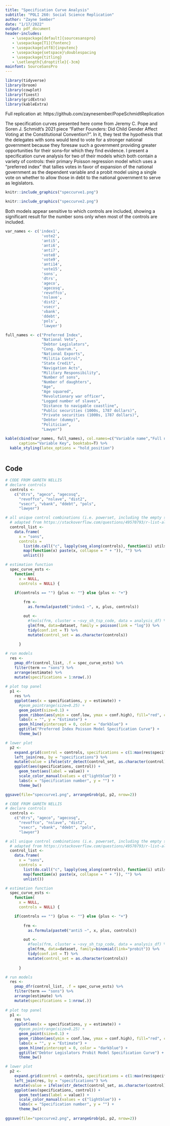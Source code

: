 ```yaml
---
title: "Specification Curve Analysis"
subtitle: "POLI 260: Social Science Replication"
author: "Zayne Sember"
date: "1/17/2022"
output: pdf_document
header-includes:
   - \usepackage[default]{sourcesanspro}
   - \usepackage[T1]{fontenc}
   - \usepackage[utf8]{inputenc}
   - \usepackage{setspace}\doublespacing
   - \usepackage{titling}
   - \setlength{\droptitle}{-3cm} 
mainfont: SourceSansPro
---
```


```r
library(tidyverse)
library(broom)
library(cowplot)
library(fixest)
library(gridExtra)
library(kableExtra)
```
Full replication at: https://github.com/zaynesember/PopeSchmidtReplication

The specification curves presented here come from Jeremy C. Pope and Soren J. Schmidt's 2021 piece "Father Founders: Did Child Gender Affect Voting at the Constitutional Convention?". In it, they test the hypothesis that the delegates with sons would tend to vote for a stronger national government because they foresaw such a government providing greater opportunities for their sons--for which they find evidence. I present a specification curve analysis for two of their models which both contain a variety of controls: their primary Poisson regression model which uses a "preferred index" that tallies votes in favor of expansion of the national government as the dependent variable and a probit model using a single vote on whether to allow those in debt to the national government to serve as legislators.

```r
knitr::include_graphics("speccurve1.png")
```

```r
knitr::include_graphics("speccurve2.png")
```

Both models appear sensitive to which controls are included, showing a significant result for the number sons only when most of the controls are included. 

```r
var_names <- c('index1',
                'vote2',
                'anti5',
                'anti6',
                'anti7',
                'vote8',
                'vote9',
                'anti14',
                'vote15',
                'sons',
                'dtrs',
                'ageco',
                'agecosq',
                'revoffco',
                'nslave',
                'dist2',
                'vsecr',
                'vbank',
                'ddebt',
                'pols',
                'lawyer')

full_names <- c("Preferred Index",
                "National Veto",
                "Debtor Legislators",
                "Cong. Quorum.",
                "National Exports",
                "Militia Control",
                "State Credit",
                "Navigation Acts",
                "Military Responsibility",
                "Number of sons",
                "Number of daughters",
                "Age",
                "Age squared",
                "Revolutionary war officer",
                "Logged number of slaves",
                "Distance to navigable coastline",
                "Public securities (1000s, 1787 dollars)",
                "Private securities (1000s, 1787 dollars)",
                "Debtor (dummy)",
                "Politician",
                "Lawyer")                

kable(cbind(var_names, full_names), col.names=c("Variable name","Full name"),
      caption="Variable Key", booktabs=T) %>%
  kable_styling(latex_options = "hold_position")
      
```

## Code

```r
# CODE FROM GARETH NELLIS
# declare controls      
  controls <- 
    c("dtrs", "ageco", "agecosq", 
      "revoffco", "nslave", "dist2", 
      "vsecr", "vbank", "ddebt", "pols", 
      "lawyer")

# all unique control combinations (i.e. powerset, including the empty set)
  # adapted from https://stackoverflow.com/questions/49570793/r-list-all-combinations-with-combn-multiple-m-values
  control_list <- 
    data.frame(
      x = "sons",
      controls = 
        list(do.call("c", lapply(seq_along(controls), function(i) utils::combn(controls, i, FUN = list))) %>%
        map(function(x) paste(x, collapse = " + ")), "") %>%
        unlist())

# estimation function
  spec_curve_ests <-
    function(
      x = NULL,
      controls = NULL) {

    if(controls == "") {plus <- ""} else {plus <- "+"}    
    
        frm <- 
          as.formula(paste0("index1 ~", x, plus, controls))

        out <- 
          #feols(frm, cluster = ~svy_sh_tsp_code, data = analysis_df) %>% 
          glm(frm, data=dataset, family = poisson(link = "log")) %>% 
          tidy(conf.int = T) %>% 
          mutate(control_set = as.character(controls))
        
      }  

# run models  
  res <- 
    pmap_dfr(control_list, .f = spec_curve_ests) %>% 
    filter(term == "sons") %>% 
    arrange(estimate) %>%
    mutate(specifications = 1:nrow(.))    
  
# plot top panel  
  p1 <-   
    res %>%
    ggplot(aes(x = specifications, y = estimate)) +
      #geom_pointrange(size=0.25) +
      geom_point(size=0.1) +
      geom_ribbon(aes(ymin = conf.low, ymax = conf.high), fill="red", col="red", alpha=0.15) +
      labs(x = "", y = "Estimate") +
      geom_hline(yintercept = 0, color = "darkblue") +
      ggtitle("Preferred Index Poisson Model Specification Curve") +
      theme_bw()  

# lower plot  
  p2 <- 
    expand.grid(control = controls, specifications = c(1:max(res$specifications))) %>% 
    left_join(res, by = "specifications") %>% 
    mutate(value = ifelse(str_detect(control_set, as.character(control)), "|", "")) %>%  
    ggplot(aes(specifications, control)) +   
      geom_text(aes(label = value)) +
      scale_color_manual(values = c("lightblue")) +
      labs(x = "Specification number", y = "") + 
      theme_bw()  

ggsave(file="speccurve1.png", arrangeGrob(p1, p2, nrow=2))
```



```r
# CODE FROM GARETH NELLIS
# declare controls      
  controls <- 
    c("dtrs", "ageco", "agecosq", 
      "revoffco", "nslave", "dist2", 
      "vsecr", "vbank", "ddebt", "pols", 
      "lawyer")

# all unique control combinations (i.e. powerset, including the empty set)
  # adapted from https://stackoverflow.com/questions/49570793/r-list-all-combinations-with-combn-multiple-m-values
  control_list <- 
    data.frame(
      x = "sons",
      controls = 
        list(do.call("c", lapply(seq_along(controls), function(i) utils::combn(controls, i, FUN = list))) %>%
        map(function(x) paste(x, collapse = " + ")), "") %>%
        unlist())

# estimation function
  spec_curve_ests <-
    function(
      x = NULL,
      controls = NULL) {

    if(controls == "") {plus <- ""} else {plus <- "+"}    
    
        frm <- 
          as.formula(paste0("anti5 ~", x, plus, controls))

        out <- 
          #feols(frm, cluster = ~svy_sh_tsp_code, data = analysis_df) %>% 
          glm(frm, data=dataset, family=binomial(link="probit")) %>% 
          tidy(conf.int = T) %>% 
          mutate(control_set = as.character(controls))
        
      }  

# run models  
  res <- 
    pmap_dfr(control_list, .f = spec_curve_ests) %>% 
    filter(term == "sons") %>% 
    arrange(estimate) %>%
    mutate(specifications = 1:nrow(.))    
  
# plot top panel  
  p1 <-   
    res %>%
    ggplot(aes(x = specifications, y = estimate)) +
      #geom_pointrange(size=0.25) +
      geom_point(size=0.1) +
      geom_ribbon(aes(ymin = conf.low, ymax = conf.high), fill="red", col="red", alpha=0.15) +
      labs(x = "", y = "Estimate") +
      geom_hline(yintercept = 0, color = "darkblue") +
      ggtitle("Debtor Legislators Probit Model Specification Curve") +
      theme_bw()  

# lower plot  
  p2 <- 
    expand.grid(control = controls, specifications = c(1:max(res$specifications))) %>% 
    left_join(res, by = "specifications") %>% 
    mutate(value = ifelse(str_detect(control_set, as.character(control)), "|", "")) %>%  
    ggplot(aes(specifications, control)) +   
      geom_text(aes(label = value)) +
      scale_color_manual(values = c("lightblue")) +
      labs(x = "Specification number", y = "") + 
      theme_bw()  
  
ggsave(file="speccurve2.png", arrangeGrob(p1, p2, nrow=2))
```

